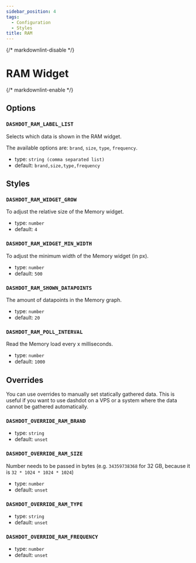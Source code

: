 ```yaml
---
sidebar_position: 4
tags:
  - Configuration
  - Styles
title: RAM
---
```


{/* markdownlint-disable */}

# RAM Widget

{/* markdownlint-enable */}

## Options

### `DASHDOT_RAM_LABEL_LIST`

Selects which data is shown in the RAM widget.

The available options are: `brand`, `size`, `type`, `frequency`.

- type: `string (comma separated list)`
- default: `brand,size,type,frequency`

## Styles

### `DASHDOT_RAM_WIDGET_GROW`

To adjust the relative size of the Memory widget.

- type: `number`
- default: `4`

### `DASHDOT_RAM_WIDGET_MIN_WIDTH`

To adjust the minimum width of the Memory widget (in px).

- type: `number`
- default: `500`

### `DASHDOT_RAM_SHOWN_DATAPOINTS`

The amount of datapoints in the Memory graph.

- type: `number`
- default: `20`

### `DASHDOT_RAM_POLL_INTERVAL`

Read the Memory load every x milliseconds.

- type: `number`
- default: `1000`

## Overrides

You can use overrides to manually set statically gathered data. This is useful
if you want to use dashdot on a VPS or a system where the data cannot be
gathered automatically.

### `DASHDOT_OVERRIDE_RAM_BRAND`

- type: `string`
- default: `unset`

### `DASHDOT_OVERRIDE_RAM_SIZE`

Number needs to be passed in bytes (e.g. `34359738368` for 32 GB, because it is `32 * 1024 * 1024 * 1024`)

- type: `number`
- default: `unset`

### `DASHDOT_OVERRIDE_RAM_TYPE`

- type: `string`
- default: `unset`

### `DASHDOT_OVERRIDE_RAM_FREQUENCY`

- type: `number`
- default: `unset`
